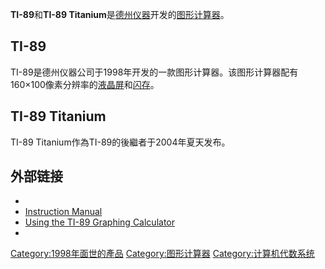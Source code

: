 {{Expand language|1=en|time=2021-02-11T18:23:55+00:00}}
{{Infobox calculator
| name            = TI-89
| image           = TI-89.jpg
| caption         = A TI-89
| type            = {{link-en|可编程计算器|Programmable calculator}}、[[图形计算器|图形计算器]]
| entry           = {{link-en|DAL|Calculator input methods}}
| introduced      = 1998
| discontinued    = 2004
| latest_firmware = 2.09
| successor       = TI-89 Titanium
| manufacturer    = [[德州仪器|德州仪器]]
| precision       = 
| processor       = [[摩托罗拉68000|摩托罗拉68000]]
| frequency       = 10, 12 MHz
| display_type    = {{link-en|点阵|Dot-matrix}}[[液晶显示器|液晶显示器]] 
| display_size    = 160×100
| prog_lang       = 
| memory_user     = 256 KB RAM (188 KB user accessible)
| memory_rom      = 2 MB flash memory (639 KB user accessible)
| memory_step     = 
| weight          = 
| dimensions      = 
| supply          = 4 [[AAA電池|AAA電池]],<br />1 CR1616 或 CR1620
}}'''TI-89'''和'''TI-89 Titanium'''是[[德州仪器|德州仪器]]开发的[[图形计算器|图形计算器]]。

== TI-89 ==
TI-89是德州仪器公司于1998年开发的一款图形计算器。该图形计算器配有160×100像素分辨率的[[液晶屏|液晶屏]]和[[闪存|闪存]]。

== TI-89 Titanium ==
{{Infobox calculator
| name            = TI-89 Titanium
| image           = TI-biju.jpg
| caption         = TI-89 Titanium 
| type            = {{link-en|可編程計算器|Programmable calculator}}、[[图形计算器|图形计算器]]
| entry           = {{link-en|DAL|Calculator input methods}}
| introduced      = 2004
| discontinued    = 
| latest_firmware = 3.10
| predecessor     = TI-89
| successor       = {{link-en|TI-Nspire}}
| manufacturer    = 
| precision       = 
| processor       = [[摩托罗拉68000|摩托罗拉68000]]
| frequency       = 16 MHz
| display_type    = {{link-en|點陣|Dot-matrix}}[[液晶显示器|液晶显示器]] 
| display_size    = 160×100
| prog_lang       = 
| memory_user     = 256 KB RAM (188 KB user accessible)
| memory_rom      = 4 MB flash memory (2.7 MB user accessible)
| memory_step     = 
| weight          = 
| dimensions      = 
| supply          = 4 [[AAA電池|AAA電池]],<br />1 [[鈕扣電池|鈕扣電池]]
}}TI-89 Titanium作為TI-89的後繼者于2004年夏天发布。

== 外部链接 ==

* {{Official website|http://education.ti.com/educationportal/sites/US/productDetail/us_ti89ti.html}}
* [http://education.ti.com/downloads/guidebooks/graphing/8992p/8992bookeng.pdf Instruction Manual] {{Wayback|url=http://education.ti.com/downloads/guidebooks/graphing/8992p/8992bookeng.pdf |date=20120322104926 }}
* [http://www.prenhall.com/divisions/esm/app/graphing/ti89/index.html Using the TI-89 Graphing Calculator] {{Wayback|url=http://www.prenhall.com/divisions/esm/app/graphing/ti89/index.html |date=20181022191408 }}
* {{Webarchive|url=https://web.archive.org/web/20160407185926/https://www.takeitapart.com/guide/6|date=April 7, 2016|title=Complete disassembly of a TI-89 Titanium calculator}}

{{TI-calc}}
[[Category:1998年面世的產品|Category:1998年面世的產品]]
[[Category:图形计算器|Category:图形计算器]]
[[Category:计算机代数系统|Category:计算机代数系统]]